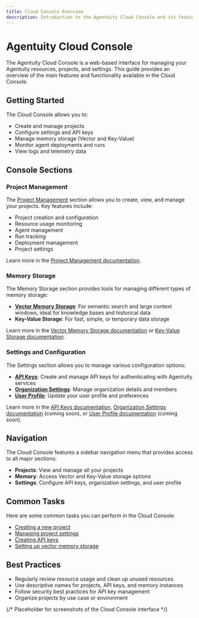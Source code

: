 ```yaml
---
title: Cloud Console Overview
description: Introduction to the Agentuity Cloud Console and its features
---
```


# Agentuity Cloud Console

The Agentuity Cloud Console is a web-based interface for managing your Agentuity resources, projects, and settings. This guide provides an overview of the main features and functionality available in the Cloud Console.

## Getting Started

The Cloud Console allows you to:

- Create and manage projects
- Configure settings and API keys
- Manage memory storage (Vector and Key-Value)
- Monitor agent deployments and runs
- View logs and telemetry data

## Console Sections

### Project Management

The [Project Management](/Cloud/console/projects) section allows you to create, view, and manage your projects. Key features include:

- Project creation and configuration
- Resource usage monitoring
- Agent management
- Run tracking
- Deployment management
- Project settings

Learn more in the [Project Management documentation](/Cloud/console/projects).

### Memory Storage

The Memory Storage section provides tools for managing different types of memory storage:

- **[Vector Memory Storage](/Cloud/console/vector-memory)**: For semantic search and large context windows, ideal for knowledge bases and historical data
- **Key-Value Storage**: For fast, simple, or temporary data storage

Learn more in the [Vector Memory Storage documentation](/Cloud/console/vector-memory) or [Key-Value Storage documentation](/Cloud/console/key-value-memory).

### Settings and Configuration

The Settings section allows you to manage various configuration options:

- **[API Keys](/Cloud/console/api-keys)**: Create and manage API keys for authenticating with Agentuity services
- **[Organization Settings](/Cloud/console/organization)**: Manage organization details and members
- **[User Profile](/Cloud/console/profile)**: Update your user profile and preferences

Learn more in the [API Keys documentation](/Cloud/console/api-keys), [Organization Settings documentation](/Cloud/console/organization) (coming soon), or [User Profile documentation](/Cloud/console/profile) (coming soon).

## Navigation

The Cloud Console features a sidebar navigation menu that provides access to all major sections:

- **Projects**: View and manage all your projects
- **Memory**: Access Vector and Key-Value storage options
- **Settings**: Configure API keys, organization settings, and user profile

## Common Tasks

Here are some common tasks you can perform in the Cloud Console:

- [Creating a new project](/Cloud/console/projects#creating-a-new-project)
- [Managing project settings](/Cloud/console/projects#project-settings)
- [Creating API keys](/Cloud/console/api-keys#creating-a-new-api-key)
- [Setting up vector memory storage](/Cloud/console/vector-memory#creating-a-new-vector-instance)

## Best Practices

- Regularly review resource usage and clean up unused resources
- Use descriptive names for projects, API keys, and memory instances
- Follow security best practices for API key management
- Organize projects by use case or environment

{/* Placeholder for screenshots of the Cloud Console interface */}
